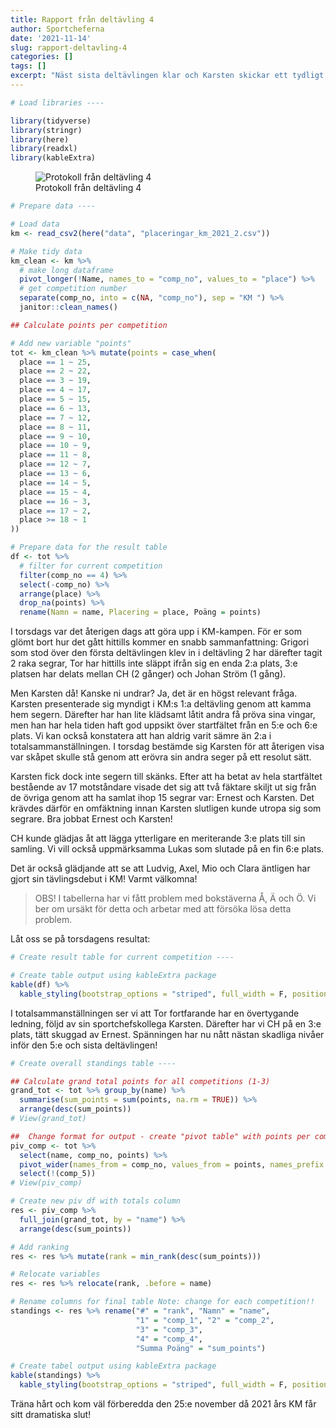 ```yaml
---
title: Rapport från deltävling 4
author: Sportcheferna
date: '2021-11-14'
slug: rapport-deltavling-4
categories: []
tags: []
excerpt: "Näst sista deltävlingen klar och Karsten skickar ett tydligt budskap - när inte Grigori är med tar han över rodret!"
---
```


```r

# Load libraries ----

library(tidyverse)
library(stringr)
library(here)
library(readxl)
library(kableExtra)


```

![Protokoll från deltävling 4](protokoll_4.jpg)

```r

# Prepare data ----

# Load data
km <- read_csv2(here("data", "placeringar_km_2021_2.csv"))

# Make tidy data
km_clean <- km %>%
  # make long dataframe
  pivot_longer(!Name, names_to = "comp_no", values_to = "place") %>% 
  # get competition number
  separate(comp_no, into = c(NA, "comp_no"), sep = "KM ") %>%
  janitor::clean_names()

## Calculate points per competition

# Add new variable "points"
tot <- km_clean %>% mutate(points = case_when(
  place == 1 ~ 25,
  place == 2 ~ 22,
  place == 3 ~ 19,
  place == 4 ~ 17,
  place == 5 ~ 15,
  place == 6 ~ 13,
  place == 7 ~ 12,
  place == 8 ~ 11,
  place == 9 ~ 10,
  place == 10 ~ 9,
  place == 11 ~ 8,
  place == 12 ~ 7,
  place == 13 ~ 6,
  place == 14 ~ 5,
  place == 15 ~ 4,
  place == 16 ~ 3,
  place == 17 ~ 2,
  place >= 18 ~ 1
))

# Prepare data for the result table
df <- tot %>% 
  # filter for current competition
  filter(comp_no == 4) %>%
  select(-comp_no) %>% 
  arrange(place) %>% 
  drop_na(points) %>% 
  rename(Namn = name, Placering = place, Poäng = points)
```

I torsdags var det återigen dags att göra upp i KM-kampen. För er som glömt bort hur det gått hittills kommer en snabb sammanfattning: Grigori som stod över den första deltävlingen klev in i deltävling 2 har därefter tagit 2 raka segrar, Tor har hittills inte släppt ifrån sig en enda 2:a plats, 3:e platsen har delats mellan CH (2 gånger) och Johan Ström (1 gång).

Men Karsten då! Kanske ni undrar? Ja, det är en högst relevant fråga. Karsten presenterade sig myndigt i KM:s 1:a deltävling genom att kamma hem segern. Därefter har han lite klädsamt låtit andra få pröva sina vingar, men han har hela tiden haft god uppsikt över startfältet från en 5:e och 6:e plats. Vi kan också konstatera att han aldrig varit sämre än 2:a i totalsammanställningen. I torsdag bestämde sig Karsten för att återigen visa var skåpet skulle stå genom att erövra sin andra seger på ett resolut sätt.

Karsten fick dock inte segern till skänks. Efter att ha betat av hela startfältet bestående av 17 motståndare visade det sig att två fäktare skiljt ut sig från de övriga genom att ha samlat ihop 15 segrar var: Ernest och Karsten. Det krävdes därför en omfäktning innan Karsten slutligen kunde utropa sig som segrare. Bra jobbat Ernest och Karsten!

CH kunde glädjas åt att lägga ytterligare en meriterande 3:e plats till sin samling. Vi vill också uppmärksamma Lukas som slutade på en fin 6:e plats.

Det är också glädjande att se att Ludvig, Axel, Mio och Clara äntligen har gjort sin tävlingsdebut i KM! Varmt välkomna!

> OBS! I tabellerna har vi fått problem med bokstäverna Å, Ä och Ö. Vi ber om ursäkt för detta och arbetar med att försöka lösa detta problem.

Låt oss se på torsdagens resultat:

```r
# Create result table for current competition ----

# Create table output using kableExtra package
kable(df) %>%
  kable_styling(bootstrap_options = "striped", full_width = F, position = "left")
```

I totalsammanställningen ser vi att Tor fortfarande har en övertygande ledning, följd av sin sportchefskollega Karsten. Därefter har vi CH på en 3:e plats, tätt skuggad av Ernest. Spänningen har nu nått nästan skadliga nivåer inför den 5:e och sista deltävlingen!

```r
# Create overall standings table ----

## Calculate grand total points for all competitions (1-3)
grand_tot <- tot %>% group_by(name) %>%
  summarise(sum_points = sum(points, na.rm = TRUE)) %>% 
  arrange(desc(sum_points))
# View(grand_tot)

##  Change format for output - create "pivot table" with points per competition
piv_comp <- tot %>% 
  select(name, comp_no, points) %>% 
  pivot_wider(names_from = comp_no, values_from = points, names_prefix = "comp_") %>% 
  select(!(comp_5))
# View(piv_comp)

# Create new piv df with totals column
res <- piv_comp %>%
  full_join(grand_tot, by = "name") %>% 
  arrange(desc(sum_points))

# Add ranking
res <- res %>% mutate(rank = min_rank(desc(sum_points)))

# Relocate variables
res <- res %>% relocate(rank, .before = name)

# Rename columns for final table Note: change for each competition!!
standings <- res %>% rename("#" = "rank", "Namn" = "name", 
                            "1" = "comp_1", "2" = "comp_2",
                            "3" = "comp_3",
                            "4" = "comp_4",
                            "Summa Poäng" = "sum_points")

# Create tabel output using kableExtra package
kable(standings) %>%
  kable_styling(bootstrap_options = "striped", full_width = F, position = "left")
```

Träna hårt och kom väl förberedda den 25:e november då 2021 års KM får sitt dramatiska slut!
